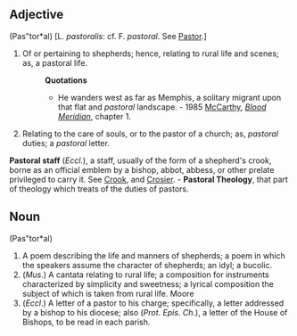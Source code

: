 ==Adjective==
(Pas"tor*al) [L. ''pastoralis'': cf. F. ''pastoral''. See [[Pastor]].]
#Of or pertaining to shepherds; hence, relating to rural life and scenes; as, a pastoral life.
#:'''Quotations'''
#:*He wanders west as far as Memphis, a solitary migrant upon that flat and ''pastoral'' landscape. - 1985 [[w:Cormac McCarthy|McCarthy]], ''[[w:Blood Meridian|Blood Meridian]]'', chapter 1.
#Relating to the care of souls, or to the pastor of a church; as, ''pastoral'' duties; a ''pastoral'' letter.

'''Pastoral staff''' (''Eccl''.), a staff, usually of the form of a shepherd's crook, borne as an official emblem by a bishop, abbot, abbess, or other prelate privileged to carry it. See [[Crook]], and [[Crosier]]. - '''Pastoral Theology''', that part of theology which treats of the duties of pastors.

==Noun== 
(Pas"tor*al) 
#A poem describing the life and manners of shepherds; a poem in which the speakers assume the character of shepherds; an idyl; a bucolic.
#(''Mus''.) A cantata relating to rural life; a composition for instruments characterized by simplicity and sweetness; a lyrical composition the subject of which is taken from rural life. Moore
#(''Eccl''.) A letter of a pastor to his charge; specifically, a letter addressed by a bishop to his diocese; also (''Prot''. ''Epis''. ''Ch''.), a letter of the House of Bishops, to be read in each parish.